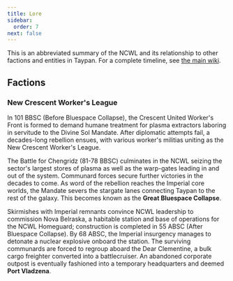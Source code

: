 ```yaml
---
title: Lore
sidebar:
  order: 7
next: false
---
```


This is an abbreviated summary of the NCWL and its relationship to other factions and entities in Taypan. For a complete timeline, see [the main wiki](https://sector-crescent.fandom.com/wiki/Timeline).

## Factions

### New Crescent Worker's League

In 101 BBSC (Before Bluespace Collapse), the Crescent United Worker's Front is formed to demand humane treatment for plasma extractors laboring in servitude to the Divine Sol Mandate. After diplomatic attempts fail, a decades-long rebellion ensues, with various worker's militias uniting as the New Crescent Worker's League.

The Battle for Chengridz (81-78 BBSC) culminates in the NCWL seizing the sector's largest stores of plasma as well as the warp-gates leading in and out of the system. Communard forces secure further victories in the decades to come. As word of the rebellion reaches the Imperial core worlds, the Mandate severs the stargate lanes connecting Taypan to the rest of the galaxy. This becomes known as the **Great Bluespace Collapse**.

Skirmishes with Imperial remnants convince NCWL leadership to commission Nova Belraska, a habitable station and base of operations for the NCWL Homeguard; construction is completed in 55 ABSC (After Bluespace Collapse). By 68 ABSC, the Imperial insurgency manages to detonate a nuclear explosive onboard the station. The surviving communards are forced to regroup aboard the Dear Clementine, a bulk cargo freighter converted into a battlecruiser. An abandoned corporate outpost is eventually fashioned into a temporary headquarters and deemed **Port Vladzena**.